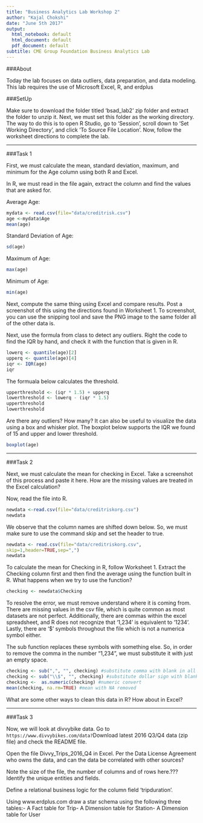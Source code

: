 ```yaml
---
title: "Business Analytics Lab Workshop 2"
author: "Kajal Chokshi"
date: "June 5th 2017"
output:
  html_notebook: default
  html_document: default
  pdf_document: default
subtitle: CME Group Foundation Business Analytics Lab
---
```


###About

Today the lab focuses on data outliers, data preparation, and data modeling.
This lab requires the use of Microsoft Excel, R, and erdplus

###SetUp

Make sure to download the folder titled 'bsad_lab2' zip folder and extract the
folder to unzip it. Next, we must set this folder as the working directory. The
way to do this is to open R Studio, go to 'Session', scroll down to 'Set Working
Directory', and click 'To Source File Location'. Now, follow the worksheet
directions to complete the lab.

---------

###Task 1

First, we must calculate the mean, standard deviation, maximum, and minimum for
the Age column using both R and Excel.

In R, we must read in the file again, extract the column and find the values that 
are asked for.

Average Age: 
```r
mydata <- read.csv(file="data/creditrisk.csv") 
age <-mydata$Age 
mean(age)
```

Standard Deviation of Age:
```r
sd(age)
```

Maximum of Age: 
```r
max(age)
```

Minimum of Age: 
```r
min(age)
```

Next, compute the same thing using Excel and compare results. Post a screenshot
of this using the directions found in Worksheet 1. To screenshot, you can use
the snipping tool and save the PNG image to the same folder all of the other
data is.

Next, use the formula from class to detect any outliers. Right the code to find
the IQR by hand, and check it with the function that is given in R.

```r
lowerq <- quantile(age)[2] 
upperq <- quantile(age)[4] 
iqr <- IQR(age) 
iqr
```

The formuala below calculates the threshold. 
```r
upperthreshold <- (iqr * 1.5) + upperq 
lowerthreshold <- lowerq - (iqr * 1.5)
upperthreshold 
lowerthreshold

```

Are there any outliers? How many? It can also be useful to visualize the data
using a box and whisker plot. The boxplot below supports the IQR we found of 15
and upper and lower threshold.

```r
boxplot(age) 
```

---------------

###Task 2

Next, we must calculate the mean for checking in Excel. Take a screenshot of
this process and paste it here. How are the missing values are treated in the
Excel calculation?

Now, read the file into R. 

```r
newdata <-read.csv(file="data/creditriskorg.csv")
newdata 
```

We observe that the column names are shifted down below. So, we must make sure
to use the command skip and set the header to true.

```r
newdata <- read.csv(file="data/creditriskorg.csv",
skip=1,header=TRUE,sep=",") 
newdata 
```

To calculate the mean for Checking in R, follow Worksheet 1. Extract the
Checking column first and then find the average using the function built in R.
What happens when we try to use the function?

```r
checking <- newdata$Checking 
```

To resolve the error, we must remove understand where it is coming from. There
are missing values in the csv file, which is quite common as most datasets are
not perfect. Additionally, there are commas within the excel spreadsheet, and R
does not recognize that '1,234' is equivalent to '1234'. Lastly, there are '$'
symbols throughout the file which is not a numerica symbol either.

The sub function replaces these symbols with something else. So, in order to
remove the comma in the number "1,234", we must substitute it with just an empty
space.

```r
checking <- sub(",", "", checking) #substitute comma with blank in all of checking 
checking <- sub("\\$", "", checking) #substitute dollar sign with blank in all of checking 
checking <-  as.numeric(checking) #numeric convert 
mean(checking, na.rm=TRUE) #mean with NA removed 
```

What are some other ways to clean this data in R? How about in Excel? 

-------------

###Task 3

Now, we will look at divvybike data. Go to ```https://www.divvybikes.com/data?```Download latest 2016 Q3/Q4 data (zip file) and check the README file. 

Open the file Divvy_Trips_2016_Q4 in Excel. Per the Data License Agreement who owns the data, and can the data be correlated with other sources?

Note the size of the file, the number of columns and of rows here.??? Identify the unique entities and fields.

Define a relational business logic for the column field 'tripduration'.

Using www.erdplus.com draw a star schema using the following three tables:- A Fact table for Trip- A Dimension table for Station- A Dimension table for User

